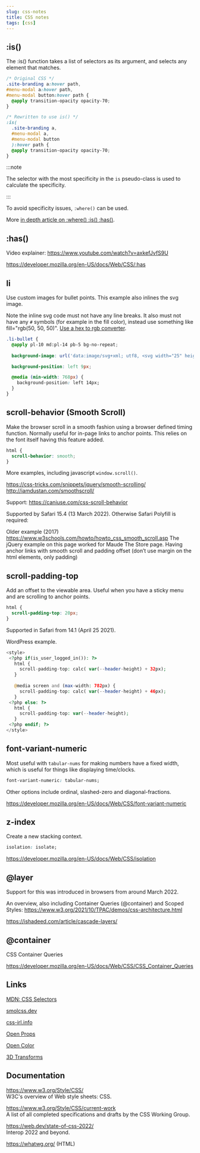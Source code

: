 ```yaml
---
slug: css-notes
title: CSS notes
tags: [css]
---
```


<!--truncate-->

## :is()

The :is() function takes a list of selectors as its argument, and selects any element that matches. 

```css
/* Original CSS */
.site-branding a:hover path,
#menu-modal a:hover path,
#menu-modal button:hover path {
  @apply transition-opacity opacity-70;
}

/* Rewritten to use is() */
:is(
  .site-branding a, 
  #menu-modal a, 
  #menu-modal button
  ):hover path {
  @apply transition-opacity opacity-70;
}
```

:::note

The selector with the most specificity in the `is` pseudo-class is used to calculate the specificity.

:::

To avoid specificity issues, `:where()` can be used.

More [in depth article on :where() :is() :has()](https://polypane.app/blog/where-is-has-new-css-selectors-that-make-your-life-easier/).

## :has()

Video explainer: https://www.youtube.com/watch?v=axkefJvfS9U

https://developer.mozilla.org/en-US/docs/Web/CSS/:has


## li

Use custom images for bullet points. This example also inlines the svg image.

Note the inline svg code must not have any line breaks. It also must not have any `#` symbols (for example in the fill color), instead use something like fill="rgb(50, 50, 50)". [Use a hex to rgb converter](https://www.rapidtables.com/convert/color/hex-to-rgb.html).

```css
.li-bullet {
  @apply pl-10 md:pl-14 pb-5 bg-no-repeat;
  
  background-image: url('data:image/svg+xml; utf8, <svg width="25" height="2" viewBox="0 0 25 2" fill="none" xmlns="http://www.w3.org/2000/svg"><line x1="0.983398" y1="1.13074" x2="24.9834" y2="1.13074" stroke="rgb(18, 18, 18)"/></svg>');

  background-position: left 9px;

  @media (min-width: 768px) {
    background-position: left 14px;
  }	
}
```

## scroll-behavior (Smooth Scroll)

Make the browser scroll in a smooth fashion using a browser defined timing function. Normally useful for in-page links to anchor points. This relies on the font itself having this feature added.

```css
html {
  scroll-behavior: smooth;
}
```

More examples, including javascript `window.scroll()`.

https://css-tricks.com/snippets/jquery/smooth-scrolling/<br />
http://iamdustan.com/smoothscroll/

Support: https://caniuse.com/css-scroll-behavior

Supported by Safari 15.4 (13 March 2022). Otherwise Safari Polyfill is required:

<script defer src="https://unpkg.com/smoothscroll-polyfill@0.4.4/dist/smoothscroll.min.js"></script>

Older example (2017)<br />
https://www.w3schools.com/howto/howto_css_smooth_scroll.asp
The jQuery example on this page worked for Maude The Store page. Having anchor links with smooth scroll and padding offset (don’t use margin on the html elements, only padding) 

## scroll-padding-top

Add an offset to the viewable area. Useful when you have a sticky menu and are scrolling to anchor points.

```css
html {
  scroll-padding-top: 20px;
}
```

Supported in Safari from 14.1 (April 25 2021).

WordPress example.

```php
<style>
 <?php if(is_user_logged_in()): ?>
   html {
     scroll-padding-top: calc( var(--header-height) + 32px);
   }
 
   @media screen and (max-width: 782px) {
     scroll-padding-top: calc( var(--header-height) + 46px);
   }
 <?php else: ?>
   html {
     scroll-padding-top: var(--header-height);
   }
 <?php endif; ?>
</style>
```

## font-variant-numeric

Most useful with `tabular-nums` for making numbers have a fixed width, which is useful for things like displaying time/clocks.

```css
font-variant-numeric: tabular-nums; 
```

Other options include ordinal, slashed-zero and diagonal-fractions.

https://developer.mozilla.org/en-US/docs/Web/CSS/font-variant-numeric


## z-index

Create a new stacking context.

```css
isolation: isolate;
```

https://developer.mozilla.org/en-US/docs/Web/CSS/isolation


## @layer

Support for this was introduced in browsers from around March 2022.

An overview, also including Container Queries (@container) and Scoped Styles: https://www.w3.org/2021/10/TPAC/demos/css-architecture.html

https://ishadeed.com/article/cascade-layers/


## @container

CSS Container Queries

https://developer.mozilla.org/en-US/docs/Web/CSS/CSS_Container_Queries


## Links

[MDN: CSS Selectors](https://developer.mozilla.org/en-US/docs/Web/CSS/CSS_Selectors)

[smolcss.dev](https://smolcss.dev/)

[css-irl.info](https://css-irl.info/)

[Open Props](https://open-props.style/)

[Open Color](https://yeun.github.io/open-color/)

[3D Transforms](https://polypane.app/css-3d-transform-examples/)

## Documentation

https://www.w3.org/Style/CSS/<br />
W3C's overview of Web style sheets: CSS.

https://www.w3.org/Style/CSS/current-work<br />
A list of all completed specifications and drafts by the CSS Working Group.

https://web.dev/state-of-css-2022/<br />
Interop 2022 and beyond.

https://whatwg.org/ (HTML)
